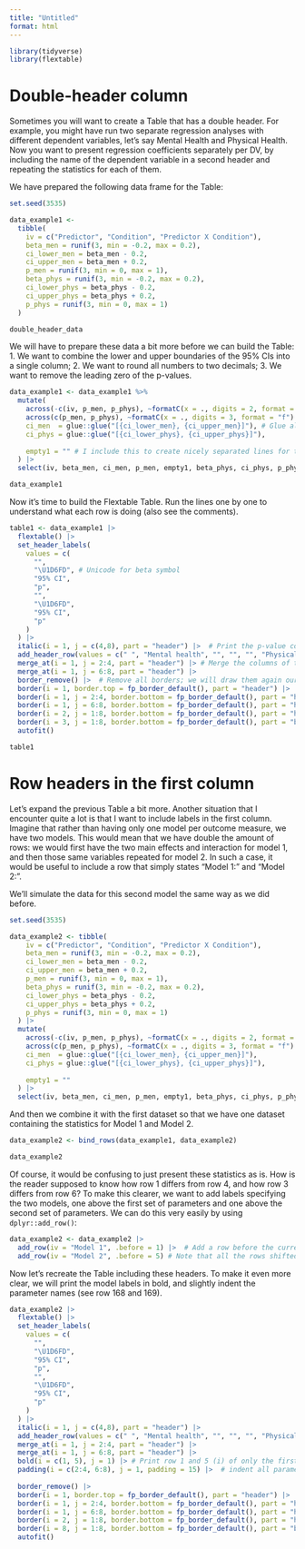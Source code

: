 ```yaml
---
title: "Untitled"
format: html
---
```


```r
library(tidyverse)
library(flextable)
```


# Double-header column

Sometimes you will want to create a Table that has a double header.
For example, you might have run two separate regression analyses with different dependent variables, let's say Mental Health and Physical Health.
Now you want to present regression coefficients separately per DV, by including the name of the dependent variable in a second header and repeating the statistics for each of them.

We have prepared the following data frame for the Table:

```r
set.seed(3535)

data_example1 <- 
  tibble(
    iv = c("Predictor", "Condition", "Predictor X Condition"),
    beta_men = runif(3, min = -0.2, max = 0.2),
    ci_lower_men = beta_men - 0.2,
    ci_upper_men = beta_men + 0.2,
    p_men = runif(3, min = 0, max = 1),
    beta_phys = runif(3, min = -0.2, max = 0.2),
    ci_lower_phys = beta_phys - 0.2,
    ci_upper_phys = beta_phys + 0.2,
    p_phys = runif(3, min = 0, max = 1)
  )

double_header_data
```

We will have to prepare these data a bit more before we can build the Table:
  1. We want to combine the lower and upper boundaries of the 95% CIs into a single column;
  2. We want to round all numbers to two decimals;
  3. We want to remove the leading zero of the p-values.
  
```r
data_example1 <- data_example1 %>% 
  mutate(
    across(-c(iv, p_men, p_phys), ~formatC(x = ., digits = 2, format = 'f')), # Round everything except pvalues to 2 decimals
    across(c(p_men, p_phys), ~formatC(x = ., digits = 3, format = "f") %>% str_remove("^0")), # Round pvalues to 3 decimals and remove leading zero
    ci_men  = glue::glue("[{ci_lower_men}, {ci_upper_men}]"), # Glue allows us to include values in strings by putting their names between curly brackets ({})
    ci_phys = glue::glue("[{ci_lower_phys}, {ci_upper_phys}]"),
    
    empty1 = "" # I include this to create nicely separated lines for the secondary headers. How this works will become clear in a second!
  ) |> 
  select(iv, beta_men, ci_men, p_men, empty1, beta_phys, ci_phys, p_phys) # remove unused CI variables

data_example1
```

 Now it's time to build the Flextable Table. Run the lines one by one to understand what each row is doing (also see the comments).
 
```r
table1 <- data_example1 |> 
  flextable() |> 
  set_header_labels(
    values = c(
      "",
      "\U1D6FD", # Unicode for beta symbol
      "95% CI",
      "p",
      "",
      "\U1D6FD",
      "95% CI",
      "p"
    )
  ) |> 
  italic(i = 1, j = c(4,8), part = "header") |>  # Print the p-value column labels in italics 
  add_header_row(values = c(" ", "Mental health", "", "", "", "Physical Health", "", "")) |> # same number of columns as first header (don't forget to count the invisible "empty1" column!)
  merge_at(i = 1, j = 2:4, part = "header") |> # Merge the columns of the first header
  merge_at(i = 1, j = 6:8, part = "header") |> 
  border_remove() |>  # Remove all borders; we will draw them again ourselves
  border(i = 1, border.top = fp_border_default(), part = "header") |> 
  border(i = 1, j = 2:4, border.bottom = fp_border_default(), part = "header") |> # Here is where the 'empty1' magic comes in: It allows us to draw lines underneath the DV labels that do not touch!
  border(i = 1, j = 6:8, border.bottom = fp_border_default(), part = "header") |> 
  border(i = 2, j = 1:8, border.bottom = fp_border_default(), part = "header") |> 
  border(i = 3, j = 1:8, border.bottom = fp_border_default(), part = "body") |> 
  autofit()

table1
```
 
  
# Row headers in the first column

Let's expand the previous Table a bit more.
Another situation that I encounter quite a lot is that I want to include labels in the first column.
Imagine that rather than having only one model per outcome measure, we have two models.
This would mean that we have double the amount of rows: we would first have the two main effects and interaction for model 1, and then those same variables repeated for model 2. 
In such a case, it would be useful to include a row that simply states "Model 1:" and "Model 2:".

We'll simulate the data for this second model the same way as we did before.

```r
set.seed(3535)

data_example2 <- tibble(
    iv = c("Predictor", "Condition", "Predictor X Condition"),
    beta_men = runif(3, min = -0.2, max = 0.2),
    ci_lower_men = beta_men - 0.2,
    ci_upper_men = beta_men + 0.2,
    p_men = runif(3, min = 0, max = 1),
    beta_phys = runif(3, min = -0.2, max = 0.2),
    ci_lower_phys = beta_phys - 0.2,
    ci_upper_phys = beta_phys + 0.2,
    p_phys = runif(3, min = 0, max = 1)
  ) |> 
  mutate(
    across(-c(iv, p_men, p_phys), ~formatC(x = ., digits = 2, format = 'f')), 
    across(c(p_men, p_phys), ~formatC(x = ., digits = 3, format = "f") %>% str_remove("^0")), 
    ci_men  = glue::glue("[{ci_lower_men}, {ci_upper_men}]"), 
    ci_phys = glue::glue("[{ci_lower_phys}, {ci_upper_phys}]"),
    
    empty1 = "" 
  ) |> 
  select(iv, beta_men, ci_men, p_men, empty1, beta_phys, ci_phys, p_phys) 
```

And then we combine it with the first dataset so that we have one dataset containing the statistics for Model 1 and Model 2.

```r
data_example2 <- bind_rows(data_example1, data_example2)

data_example2
```

Of course, it would be confusing to just present these statistics as is.
How is the reader supposed to know how row 1 differs from row 4, and how row 3 differs from row 6?
To make this clearer, we want to add labels specifying the two models, one above the first set of parameters and one above the second set of parameters. 
We can do this very easily by using `dplyr::add_row()`:

```r
data_example2 <- data_example2 |> 
  add_row(iv = "Model 1", .before = 1) |>  # Add a row before the current first row with value "Model 1" for variable iv
  add_row(iv = "Model 2", .before = 5) # Note that all the rows shifted because of the first `add_row()` line.
```

Now let's recreate the Table including these headers.
To make it even more clear, we will print the model labels in bold, and slightly indent the parameter names (see row 168 and 169).

```r
data_example2 |> 
  flextable() |> 
  set_header_labels(
    values = c(
      "",
      "\U1D6FD", 
      "95% CI",
      "p",
      "",
      "\U1D6FD",
      "95% CI",
      "p"
    )
  ) |> 
  italic(i = 1, j = c(4,8), part = "header") |>  
  add_header_row(values = c(" ", "Mental health", "", "", "", "Physical Health", "", "")) |>
  merge_at(i = 1, j = 2:4, part = "header") |> 
  merge_at(i = 1, j = 6:8, part = "header") |> 
  bold(i = c(1, 5), j = 1) |> # Print row 1 and 5 (i) of only the first column (j) in bold
  padding(i = c(2:4, 6:8), j = 1, padding = 15) |>  # indent all parameter rows (i) of the first column (j).
  
  border_remove() |> 
  border(i = 1, border.top = fp_border_default(), part = "header") |> 
  border(i = 1, j = 2:4, border.bottom = fp_border_default(), part = "header") |> 
  border(i = 1, j = 6:8, border.bottom = fp_border_default(), part = "header") |> 
  border(i = 2, j = 1:8, border.bottom = fp_border_default(), part = "header") |> 
  border(i = 8, j = 1:8, border.bottom = fp_border_default(), part = "body") |> 
  autofit()
```

